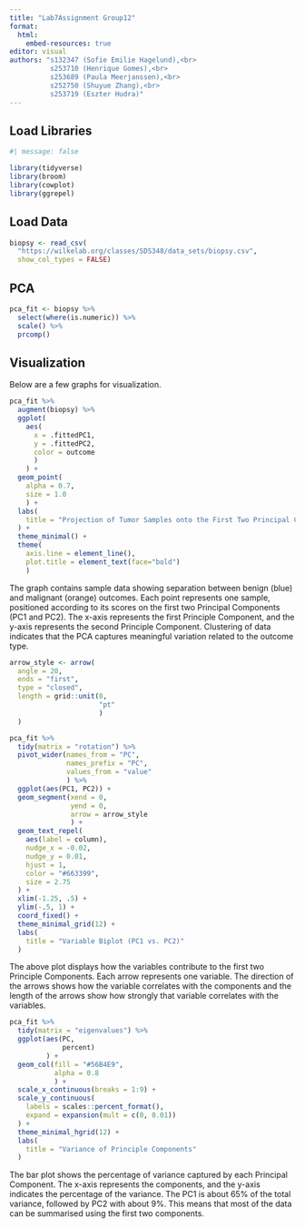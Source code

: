 ```yaml
---
title: "Lab7Assignment Group12"
format: 
  html:
    embed-resources: true
editor: visual
authors: "s132347 (Sofie Emilie Hagelund),<br>
          s253710 (Henrique Gomes),<br>
          s253689 (Paula Meerjanssen),<br>
          s252750 (Shuyue Zhang),<br>
          s253719 (Eszter Hudra)"
---
```


## Load Libraries

```r
#| message: false  

library(tidyverse) 
library(broom)  
library(cowplot)
library(ggrepel)
```

## Load Data

```r
biopsy <- read_csv(
  "https://wilkelab.org/classes/SDS348/data_sets/biopsy.csv",
  show_col_types = FALSE)
```

## PCA

```r
pca_fit <- biopsy %>% 
  select(where(is.numeric)) %>% 
  scale() %>% 
  prcomp() 
```

## Visualization

Below are a few graphs for visualization.

```r
pca_fit %>% 
  augment(biopsy) %>% 
  ggplot(
    aes(
      x = .fittedPC1, 
      y = .fittedPC2, 
      color = outcome
      )
    ) +
  geom_point(
    alpha = 0.7, 
    size = 1.0
    ) +
  labs(
    title = "Projection of Tumor Samples onto the First Two Principal Components"
  ) +
  theme_minimal() +
  theme(
    axis.line = element_line(),
    plot.title = element_text(face="bold")
    )
```

The graph contains sample data showing separation between benign (blue) and malignant (orange) outcomes. Each point represents one sample, positioned according to its scores on the first two Principal Components (PC1 and PC2). The x-axis represents the first Principle Component, and the y-axis represents the second Principle Component. Clustering of data indicates that the PCA captures meaningful variation related to the outcome type.

```r
arrow_style <- arrow(
  angle = 20,
  ends = "first",
  type = "closed",
  length = grid::unit(8,
                      "pt"
                      )
  )

pca_fit %>%
  tidy(matrix = "rotation") %>%
  pivot_wider(names_from = "PC",
              names_prefix = "PC",
              values_from = "value"
              ) %>%
  ggplot(aes(PC1, PC2)) +
  geom_segment(xend = 0,
               yend = 0,
               arrow = arrow_style
               ) +
  geom_text_repel(
    aes(label = column),
    nudge_x = -0.02,
    nudge_y = 0.01,
    hjust = 1, 
    color = "#663399",
    size = 2.75
  ) +
  xlim(-1.25, .5) + 
  ylim(-.5, 1) +
  coord_fixed() + 
  theme_minimal_grid(12) + 
  labs(
    title = "Variable Biplot (PC1 vs. PC2)"
  )
```

The above plot displays how the variables contribute to the first two Principle Components. Each arrow represents one variable. The direction of the arrows shows how the variable correlates with the components and the length of the arrows show how strongly that variable correlates with the variables.

```r
pca_fit %>%
  tidy(matrix = "eigenvalues") %>%
  ggplot(aes(PC,
             percent)
         ) +
  geom_col(fill = "#56B4E9",
           alpha = 0.8
           ) +
  scale_x_continuous(breaks = 1:9) +
  scale_y_continuous(
    labels = scales::percent_format(),
    expand = expansion(mult = c(0, 0.01))
  ) +
  theme_minimal_hgrid(12) +
  labs(
    title = "Variance of Principle Components"
  )
```

The bar plot shows the percentage of variance captured by each Principal Component. The x-axis represents the components, and the y-axis indicates the percentage of the variance. The PC1 is about 65% of the total variance, followed by PC2 with about 9%. This means that most of the data can be summarised using the first two components.

